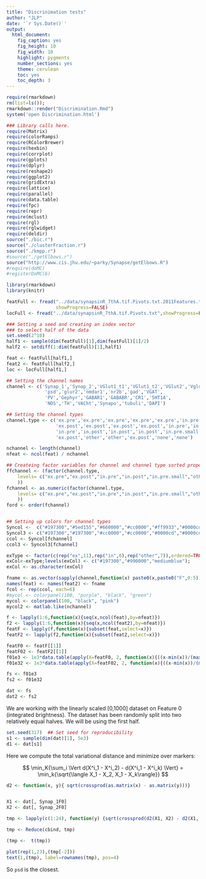 ```yaml
---
title: "Discrinimation tests"
author: "JLP"
date: '`r Sys.Date()`'
output:
  html_document:
    fig_caption: yes
    fig_height: 10
    fig_width: 10
    highlight: pygments
    number_sections: yes
    theme: cerulean
    toc: yes
    toc_depth: 3
---
```

```r
require(rmarkdown)
rm(list=ls()); 
rmarkdown::render("Discrimination.Rmd")
system('open Discrimination.html')
```

```r
### Library calls here.
require(Matrix)
require(colorRamps)
require(RColorBrewer)
require(hexbin)
require(corrplot)
require(gplots)
require(dplyr)
require(reshape2)
require(ggplot2)
require(gridExtra)
require(lattice)
require(parallel)
require(data.table)
require(fpc)
require(repr)
require(mclust)
require(rgl)
require(rglwidget)
require(deldir)
source("./bic.r")
source("./clusterFraction.r")
source("./kmpp.r")
#source("./getElbows.r")
source("http://www.cis.jhu.edu/~parky/Synapse/getElbows.R")
#require(doMC)
#registerDoMC(6)

library(rmarkdown)
library(knitr)
```

```r
featFull <- fread("../data/synapsinR_7thA.tif.Pivots.txt.2011Features.txt",
                  showProgress=FALSE)
locFull <- fread("../data/synapsinR_7thA.tif.Pivots.txt",showProgress=FALSE)

### Setting a seed and creating an index vector
### to select half of the data
set.seed(2^10)
half1 <- sample(dim(featFull)[1],dim(featFull)[1]/2)
half2 <- setdiff(1:dim(featFull)[1],half1)

feat <- featFull[half1,]
feat2 <- featFull[half2,]
loc <- locFull[half1,]

## Setting the channel names
channel <- c('Synap_1','Synap_2','VGlut1_t1','VGlut1_t2','VGlut2','Vglut3',
              'psd','glur2','nmdar1','nr2b','gad','VGAT',
              'PV','Gephyr','GABAR1','GABABR','CR1','5HT1A',
              'NOS','TH','VACht','Synapo','tubuli','DAPI')

## Setting the channel types
channel.type <- c('ex.pre','ex.pre','ex.pre','ex.pre','ex.pre','in.pre.small',
                  'ex.post','ex.post','ex.post','ex.post','in.pre','in.pre',
                  'in.pre','in.post','in.post','in.post','in.pre.small','other',
                  'ex.post','other','other','ex.post','none','none')

nchannel <- length(channel)
nfeat <- ncol(feat) / nchannel

## Createing factor variables for channel and channel type sorted properly
ffchannel <- (factor(channel.type,
    levels= c("ex.pre","ex.post","in.pre","in.post","in.pre.small","other","none")
    ))
fchannel <- as.numeric(factor(channel.type,
    levels= c("ex.pre","ex.post","in.pre","in.post","in.pre.small","other","none")
    ))
ford <- order(fchannel)


## Setting up colors for channel types
Syncol <-  c("#197300","#5ed155","#660000","#cc0000","#ff9933","#0000cd","#ffd700")
Syncol3 <- c("#197300","#197300","#cc0000","#cc0000","#0000cd","#0000cd","#0000cd")
ccol <- Syncol[fchannel]
ccol3 <- Syncol3[fchannel]

exType <- factor(c(rep("ex",11),rep("in",6),rep("other",7)),ordered=TRUE)
exCol<-exType;levels(exCol) <- c("#197300","#990000","mediumblue");
exCol <- as.character(exCol)

fname <- as.vector(sapply(channel,function(x) paste0(x,paste0("F",0:5))))
names(feat) <- names(feat2) <- fname
fcol <- rep(ccol, each=6)
#mycol <- colorpanel(100, "purple", "black", "green")
mycol <- colorpanel(100, "black", "pink")
mycol2 <- matlab.like(nchannel)

f <- lapply(1:6,function(x){seq(x,ncol(feat),by=nfeat)})
f2 <- lapply(1:6,function(x){seq(x,ncol(feat2),by=nfeat)})
featF <- lapply(f,function(x){subset(feat,select=x)})
featF2 <- lapply(f2,function(x){subset(feat2,select=x)})

featF0 <- featF[[1]]
featF02 <- featF2[[1]]
f01e3 <- 1e3*data.table(apply(X=featF0, 2, function(x){((x-min(x))/(max(x)-min(x)))}))
f01e32 <- 1e3*data.table(apply(X=featF02, 2, function(x){((x-min(x))/(max(x)-min(x)))}))

fs <- f01e3
fs2 <- f01e32

dat <- fs
dat2 <- fs2
```

We are working with the linearly scaled [0,1000] dataset on Feature 0
(integrated brightness). 
The dataset has been randomly split into two relatively equal halves. 
We will be using the first half. 

```r
set.seed(317)  ## Set seed for reproducibility 
s1 <- sample(dim(dat)[1], 5e3)
d1 <- dat[s1]
```

Here we compute the total variational distance and minimize over
markers:

$$ \min_K{\sum_i \Vert d(X^i_1 - X^i_2) - d(X^i_1 - X^i_k) \Vert} = \min_k{\sqrt{\langle X_1 - X_2, X_1 - X_k\rangle}} $$

```r

d2 <- function(x, y){ sqrt(crossprod(as.matrix(x) - as.matrix(y)))}


X1 <- dat[, Synap_1F0]
X2 <- dat[, Synap_2F0]

tmp <- lapply(c(1:24), function(y) {sqrt(crossprod(d2(X1, X2) - d2(X1, dat[, y, with=FALSE])))})

tmp <- Reduce(cbind, tmp)

(tmp <-  t(tmp))

plot(rep(1,23),(tmp[-2]))
text(1,(tmp), label=rownames(tmp), pos=4)
```

So `psd` is the closest.   


